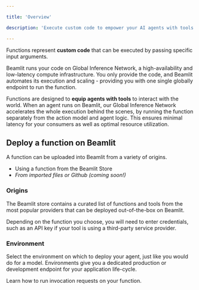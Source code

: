 ```yaml
---

title: 'Overview'

description: 'Execute custom code to empower your AI agents with tools and actions.'

---
```


Functions represent **custom code** that can be executed by passing specific input arguments. 

Beamlit runs your code on Global Inference Network, a high-availability and low-latency compute infrastructure. You only provide the code, and Beamlit automates its execution and scaling - providing you with one single globally endpoint to run the function. 

Functions are designed to **equip agents with tools** to interact with the world. When an agent runs on Beamlit, our Global Inference Network accelerates the whole execution behind the scenes, by running the function separately from the action model and agent logic. This ensures minimal latency for your consumers as well as optimal resource utilization. 

## Deploy a function on Beamlit

A function can be uploaded into Beamlit from a variety of origins.

- Using a function from the Beamlit Store
- *From imported files or Github (coming soon!)*

### Origins

The Beamlit store contains a curated list of functions and tools from the most popular providers that can be deployed out-of-the-box on Beamlit.

Depending on the function you choose, you will need to enter credentials, such as an API key if your tool is using a third-party service provider.

### Environment

Select the environment on which to deploy your agent, just like you would do for a model. Environments give you a dedicated production or development endpoint for your application life-cycle.

<Card title="Invoke functions" icon="bolt" href="/Functions/Invoke-functions">
Learn how to run invocation requests on your function. 
</Card>